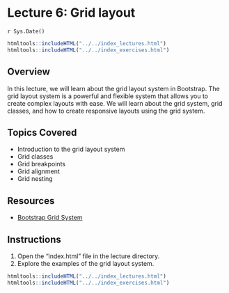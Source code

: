 # Lecture 6: Grid layout
`r Sys.Date()`

```r
htmltools::includeHTML("../../index_lectures.html")
htmltools::includeHTML("../../index_exercises.html")
```


## Overview

In this lecture, we will learn about the grid layout system in Bootstrap. The
grid layout system is a powerful and flexible system that allows you to
create complex layouts with ease. We will learn about the grid system, grid
classes, and how to create responsive layouts using the grid system.

## Topics Covered

- Introduction to the grid layout system
- Grid classes
- Grid breakpoints
- Grid alignment
- Grid nesting

## Resources

- [Bootstrap Grid System](https://getbootstrap.com/docs/4.5/layout/grid/)

## Instructions

1. Open the "index.html" file in the lecture directory.
1. Explore the examples of the grid layout system.


```r
htmltools::includeHTML("../../index_lectures.html")
htmltools::includeHTML("../../index_exercises.html")
```

